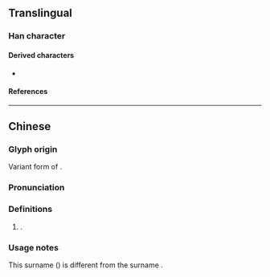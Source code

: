 {{also|塗|涂}}
{{character info}}
==Translingual==

===Han character===
{{Han char|rn=15|rad=冫|as=07|sn=9|four=|canj=IMOMD|ids=⿰冫余}}

====Derived characters====
* {{l|mul|[[𡍼]], [[𭞢]]}}

====References====
{{Han ref|kx=0132.311|hdz=10297.250|uh=51C3}}

----

==Chinese==
{{zh-forms}}
{{zh-wp|zh:凃姓}}

===Glyph origin===
Variant form of {{zh-l|涂}}.

===Pronunciation===
{{zh-pron
|m=tú
|m-s=
|c=
|c-t=
|g=
|h=pfs=
|j=
|md=
|mn=
|mn-t=
|w=
|x=
|mc=y
|oc=y
|cat=pn
}}

===Definitions===
{{zh-hanzi}}

# {{surname|zh|nodot=1}}.

===Usage notes===
This surname ({{zh-l|凃}}) is different from the surname {{zh-l|涂}}.